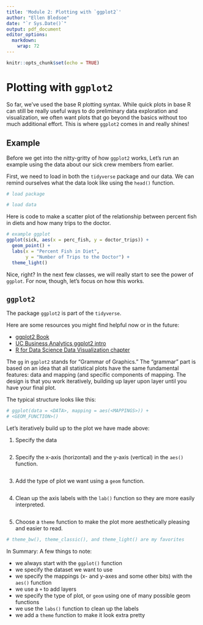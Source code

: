 ```yaml
---
title: 'Module 2: Plotting with `ggplot2`'
author: "Ellen Bledsoe"
date: "`r Sys.Date()`"
output: pdf_document
editor_options: 
  markdown: 
    wrap: 72
---
```


```r
knitr::opts_chunk$set(echo = TRUE)
```

# Plotting with `ggplot2`

So far, we've used the base R plotting syntax. While quick plots in base
R can still be really useful ways to do preliminary data exploration and
visualization, we often want plots that go beyond the basics without too
much additional effort. This is where `ggplot2` comes in and really
shines!

## Example

Before we get into the nitty-gritty of how `ggplot2` works, Let's run an
example using the data about our sick crew members from earlier.

First, we need to load in both the `tidyverse` package and our data. We
can remind ourselves what the data look like using the `head()`
function.

```r
# load package

# load data

```

Here is code to make a scatter plot of the relationship between percent
fish in diets and how many trips to the doctor.

```r
# example ggplot
ggplot(sick, aes(x = perc_fish, y = doctor_trips)) +
  geom_point() +
  labs(x = "Percent Fish in Diet",
       y = "Number of Trips to the Doctor") +
  theme_light()
```

Nice, right? In the next few classes, we will really start to see the
power of `ggplot`. For now, though, let's focus on how this works.

## `ggplot2`

The package `ggplot2` is part of the `tidyverse`.

Here are some resources you might find helpful now or in the future:

-   [ggplot2 Book](https://ggplot2-book.org/getting-started.html)
-   [UC Business Analytics ggplot2
    intro](https://uc-r.github.io/ggplot_intro)
-   [R for Data Science Data Visualization
    chapter](https://r4ds.had.co.nz/data-visualisation.html)

The `gg` in `ggplot2` stands for "Grammar of Graphics." The "grammar"
part is based on an idea that all statistical plots have the same
fundamental features: data and mapping (and specific components of
mapping. The design is that you work iteratively, building up layer upon
layer until you have your final plot.

The typical structure looks like this:

```r
# ggplot(data = <DATA>, mapping = aes(<MAPPINGS>)) +  
# <GEOM_FUNCTION>()
```

Let's iteratively build up to the plot we have made above:

1)  Specify the data

```r

```

2)  Specify the x-axis (horizontal) and the y-axis (vertical) in the
    `aes()` function.

```r

```

3)  Add the type of plot we want using a `geom` function.

```r

```

4)  Clean up the axis labels with the `lab()` function so they are more
    easily interpreted.

```r

```

5)  Choose a `theme` function to make the plot more aesthetically
    pleasing and easier to read.

```r
# theme_bw(), theme_classic(), and theme_light() are my favorites

```

In Summary:
A few things to note:

-   we always start with the `ggplot()` function
-   we specify the dataset we want to use
-   we specify the mappings (x- and y-axes and some other bits) with the
    `aes()` function
-   we use a `+` to add layers
-   we specify the type of plot, or `geom` using one of many possible
    geom functions
-   we use the `labs()` function to clean up the labels
-   we add a `theme` function to make it look extra pretty